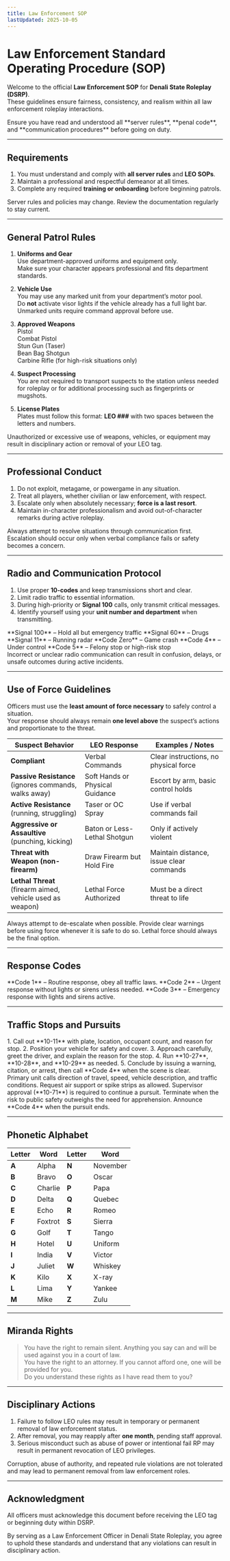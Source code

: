 ```yaml
---
title: Law Enforcement SOP
lastUpdated: 2025-10-05
---
```



# **Law Enforcement Standard Operating Procedure (SOP)**

Welcome to the official **Law Enforcement SOP** for **Denali State Roleplay (DSRP)**.  
These guidelines ensure fairness, consistency, and realism within all law enforcement roleplay interactions.

<Aside type="note" title="Before You Begin">
Ensure you have read and understood all **server rules**, **penal code**, and **communication procedures** before going on duty.
</Aside>

---

## **Requirements**

1. You must understand and comply with **all server rules** and **LEO SOPs**.  
2. Maintain a professional and respectful demeanor at all times.  
3. Complete any required **training or onboarding** before beginning patrols.

<Aside type="tip" title="Stay Updated">
Server rules and policies may change. Review the documentation regularly to stay current.
</Aside>

---

## **General Patrol Rules**

1. **Uniforms and Gear**  
   Use department-approved uniforms and equipment only.  
   Make sure your character appears professional and fits department standards.

2. **Vehicle Use**  
   You may use any marked unit from your department’s motor pool.  
   Do **not** activate visor lights if the vehicle already has a full light bar.  
   Unmarked units require command approval before use.

3. **Approved Weapons**  
   Pistol  
   Combat Pistol  
   Stun Gun (Taser)  
   Bean Bag Shotgun  
   Carbine Rifle (for high-risk situations only)

4. **Suspect Processing**  
   You are not required to transport suspects to the station unless needed for roleplay or for additional processing such as fingerprints or mugshots.

5. **License Plates**  
   Plates must follow this format: **LEO  ###** with two spaces between the letters and numbers.

<Aside type="caution" title="Equipment Discipline">
Unauthorized or excessive use of weapons, vehicles, or equipment may result in disciplinary action or removal of your LEO tag.
</Aside>

---

## **Professional Conduct**

1. Do not exploit, metagame, or powergame in any situation.  
2. Treat all players, whether civilian or law enforcement, with respect.  
3. Escalate only when absolutely necessary; **force is a last resort**.  
4. Maintain in-character professionalism and avoid out-of-character remarks during active roleplay.

<Aside type="note" title="Conflict Resolution">
Always attempt to resolve situations through communication first.  
Escalation should occur only when verbal compliance fails or safety becomes a concern.
</Aside>

---

## **Radio and Communication Protocol**

1. Use proper **10-codes** and keep transmissions short and clear.  
2. Limit radio traffic to essential information.  
3. During high-priority or **Signal 100** calls, only transmit critical messages.  
4. Identify yourself using your **unit number and department** when transmitting.

<Aside type="note" title="Signal Codes">
**Signal 100** – Hold all but emergency traffic  
**Signal 60** – Drugs  
**Signal 11** – Running radar  
**Code Zero** – Game crash  
**Code 4** – Under control  
**Code 5** – Felony stop or high-risk stop
</Aside>

<Aside type="caution" title="Miscommunication Risk">
Incorrect or unclear radio communication can result in confusion, delays, or unsafe outcomes during active incidents.
</Aside>

---

## **Use of Force Guidelines**

Officers must use the **least amount of force necessary** to safely control a situation.  
Your response should always remain **one level above** the suspect’s actions and proportionate to the threat.

| **Suspect Behavior** | **LEO Response** | **Examples / Notes** |
|---|---|---|
| **Compliant** | Verbal Commands | Clear instructions, no physical force |
| **Passive Resistance**<br/>(ignores commands, walks away) | Soft Hands or Physical Guidance | Escort by arm, basic control holds |
| **Active Resistance**<br/>(running, struggling) | Taser or OC Spray | Use if verbal commands fail |
| **Aggressive or Assaultive**<br/>(punching, kicking) | Baton or Less-Lethal Shotgun | Only if actively violent |
| **Threat with Weapon (non-firearm)** | Draw Firearm but Hold Fire | Maintain distance, issue clear commands |
| **Lethal Threat**<br/>(firearm aimed, vehicle used as weapon) | Lethal Force Authorized | Must be a direct threat to life |

<Aside type="caution" title="Key Principles">
Always attempt to de-escalate when possible.  
Provide clear warnings before using force whenever it is safe to do so.  
Lethal force should always be the final option.
</Aside>

---

## **Response Codes**

<Aside type="tip" title="Code 1 / 2 / 3 Usage">
**Code 1** – Routine response, obey all traffic laws.  
**Code 2** – Urgent response without lights or sirens unless needed.  
**Code 3** – Emergency response with lights and sirens active.
</Aside>

---

## **Traffic Stops and Pursuits**

<Aside type="tip" title="Traffic Stop Flow">
1. Call out **10-11** with plate, location, occupant count, and reason for stop.  
2. Position your vehicle for safety and cover.  
3. Approach carefully, greet the driver, and explain the reason for the stop.  
4. Run **10-27**, **10-28**, and **10-29** as needed.  
5. Conclude by issuing a warning, citation, or arrest, then call **Code 4** when the scene is clear.
</Aside>

<Aside type="danger" title="Pursuit Protocol (10-80)">
Primary unit calls direction of travel, speed, vehicle description, and traffic conditions.  
Request air support or spike strips as allowed.  
Supervisor approval (**10-71**) is required to continue a pursuit.  
Terminate when the risk to public safety outweighs the need for apprehension.  
Announce **Code 4** when the pursuit ends.
</Aside>

---

## **Phonetic Alphabet**

<Aside type="note" title="ICAO / NATO Phonetics">

| Letter | Word | Letter | Word |
|---|---|---|---|
| **A** | Alpha | **N** | November |
| **B** | Bravo | **O** | Oscar |
| **C** | Charlie | **P** | Papa |
| **D** | Delta | **Q** | Quebec |
| **E** | Echo | **R** | Romeo |
| **F** | Foxtrot | **S** | Sierra |
| **G** | Golf | **T** | Tango |
| **H** | Hotel | **U** | Uniform |
| **I** | India | **V** | Victor |
| **J** | Juliet | **W** | Whiskey |
| **K** | Kilo | **X** | X-ray |
| **L** | Lima | **Y** | Yankee |
| **M** | Mike | **Z** | Zulu |
</Aside>

---

## **Miranda Rights**

<Aside type="danger" title="Read Verbatim to Suspect">

> You have the right to remain silent. Anything you say can and will be used against you in a court of law.  
> You have the right to an attorney. If you cannot afford one, one will be provided for you.  
> Do you understand these rights as I have read them to you?

</Aside>

---

## **Disciplinary Actions**

1. Failure to follow LEO rules may result in temporary or permanent removal of law enforcement status.  
2. After removal, you may reapply after **one month**, pending staff approval.  
3. Serious misconduct such as abuse of power or intentional fail RP may result in permanent revocation of LEO privileges.

<Aside type="caution" title="Zero Tolerance">
Corruption, abuse of authority, and repeated rule violations are not tolerated and may lead to permanent removal from law enforcement roles.
</Aside>

---

## **Acknowledgment**

All officers must acknowledge this document before receiving the LEO tag or beginning duty within DSRP.

<Aside type="note" title="Acknowledgment Statement">
By serving as a Law Enforcement Officer in Denali State Roleplay, you agree to uphold these standards and understand that any violations can result in disciplinary action.
</Aside>

